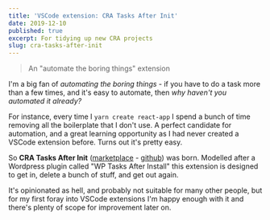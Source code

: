 ```yaml
---
title: 'VSCode extension: CRA Tasks After Init'
date: 2019-12-10
published: true
excerpt: For tidying up new CRA projects
slug: cra-tasks-after-init
---
```



> An <Link to="/automate-the-boring-things">"automate the boring things"</Link>
> extension

I'm a big fan of _automating the boring things_ - if you have to do a task more
than a few times, and it's easy to automate, then _why haven't you automated it
already?_

For instance, every time I `yarn create react-app` I spend a bunch of time
removing all the boilerplate that I don't use. A perfect candidate for
automation, and a great learning opportunity as I had never created a VSCode
extension before. Turns out it's pretty easy.

So **CRA Tasks After Init**
([marketplace](https://marketplace.visualstudio.com/items?itemName=nomadjsdev.cra-tasks-after-init) -
[github](https://github.com/nomadjsdev/CRATasksAfterInit-vsCodeExtension)) was
born. Modelled after a Wordpress plugin called "WP Tasks After Install" this
extension is designed to get in, delete a bunch of stuff, and get out again.

It's opinionated as hell, and probably not suitable for many other people, but
for my first foray into VSCode extensions I'm happy enough with it and there's
plenty of scope for improvement later on.
